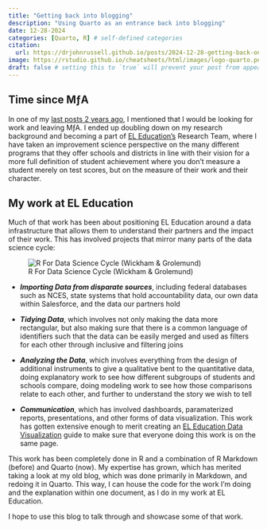 ```yaml
---
title: "Getting back into blogging"
description: "Using Quarto as an entrance back into blogging"
date: 12-28-2024
categories: [Quarto, R] # self-defined categories
citation: 
  url: https://drjohnrussell.github.io/posts/2024-12-28-getting-back-online/ 
image: https://rstudio.github.io/cheatsheets/html/images/logo-quarto.png
draft: false # setting this to `true` will prevent your post from appearing on your listing page until you're ready!
---
```


## Time since MƒA

In one of my [last posts 2 years ago](https://drjohnrussell.github.io/posts/2022-02-28-time-at-mfa/), I mentioned that I would be looking for work and leaving MƒA. I ended up doubling down on my research background and becoming a part of [EL Education's](https://www.eleducation.org) Research Team, where I have taken an improvement science perspective on the many different programs that they offer schools and districts in line with their vision for a more full definition of student achievement where you don't measure a student merely on test scores, but on the measure of their work and their character.

## My work at EL Education

Much of that work has been about positioning EL Education around a data infrastructure that allows them to understand their partners and the impact of their work. This has involved projects that mirror many parts of the data science cycle:

![R For Data Science Cycle (Wickham & Grolemund)](https://d33wubrfki0l68.cloudfront.net/571b056757d68e6df81a3e3853f54d3c76ad6efc/32d37/diagrams/data-science.png)

-   ***Importing Data from disparate sources***, including federal databases such as NCES, state systems that hold accountability data, our own data within Salesforce, and the data our partners hold

-   ***Tidying Data***, which involves not only making the data more rectangular, but also making sure that there is a common language of identifiers such that the data can be easily merged and used as filters for each other through inclusive and filtering joins

-   ***Analyzing the Data***, which involves everything from the design of additional instruments to give a qualitative bent to the quantitative data, doing explanatory work to see how different subgroups of students and schools compare, doing modeling work to see how those comparisons relate to each other, and further to understand the story we wish to tell

-   ***Communication***, which has involved dashboards, paramaterized reports, presentations, and other forms of data visualization. This work has gotten extensive enough to merit creating an [EL Education Data Visualization](https://el-education.github.io) guide to make sure that everyone doing this work is on the same page.

This work has been completely done in R and a combination of R Markdown (before) and Quarto (now). My expertise has grown, which has merited taking a look at my old blog, which was done primarily in Markdown, and redoing it in Quarto. This way, I can house the code for the work I'm doing and the explanation within one document, as I do in my work at EL Education.

I hope to use this blog to talk through and showcase some of that work.
